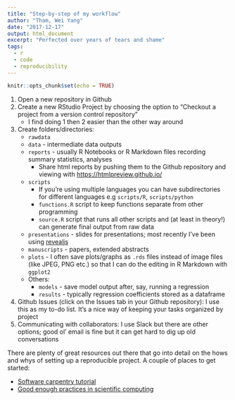 ```yaml
---
title: "Step-by-step of my workflow"
author: "Tham, Wei Yang"
date: "2017-12-17"
output: html_document
excerpt: "Perfected over years of tears and shame"
tags:
  - r
  - code
  - reproducibility
---
```


```r
knitr::opts_chunk$set(echo = TRUE)
```

1. Open a new repository in Github
1. Create a new RStudio Project by choosing the option to "Checkout a project from a version control repository"
    + I find doing 1 then 2 easier than the other way around
1. Create folders/directories:
    + `rawdata`
    + `data` - intermediate data outputs
    + `reports` - usually R Notebooks or R Markdown files recording summary statistics, analyses
        + Share html reports by pushing them to the Github repository and viewing with [https://htmlpreview.github.io/](https://htmlpreview.github.io/) 
    + `scripts` 
        + If you're using multiple languages you can have subdirectories for different languages e.g `scripts/R`, `scripts/python`
        + `functions.R` script to keep functions separate from other programming
        + `source.R` script that runs all other scripts and (at least in theory!) can generate final output from raw data
    + `presentations` - slides for presentations; most recently I've been using [revealjs](http://rmarkdown.rstudio.com/revealjs_presentation_format.html)
    + `manuscripts` - papers, extended abstracts
    + `plots` - I often save plots/graphs as `.rds` files instead of image files (like JPEG, PNG etc.) so that I can do the editing in R Markdown with `ggplot2`
    + Others: 
        + `models` - save model output after, say, running a regression
        + `results` - typically regression coefficients stored as a dataframe
1. Github Issues (click on the Issues tab in your Github repository): I use this as my to-do list. It's a nice way of keeping your tasks organized by project
1. Communicating with collaborators: I use Slack but there are other options; good ol' email is fine but it can get hard to dig up old conversations

There are plenty of great resources out there that go into detail on the hows and whys of setting up a reproducible project. A couple of places to get started:

- [Software carpentry tutorial](https://swcarpentry.github.io/r-novice-gapminder/02-project-intro/)
- [Good enough practices in scientific computing](http://journals.plos.org/ploscompbiol/article?id=10.1371/journal.pcbi.1005510)
    
